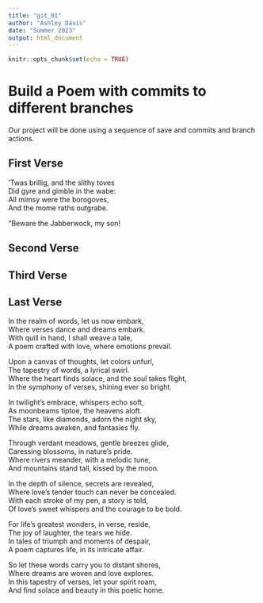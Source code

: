 ```yaml
---
title: "git_01"
author: "Ashley Davis"
date: "Summer 2023"
output: html_document
---
```


```r
knitr::opts_chunk$set(echo = TRUE)
```
# Build a Poem with commits to different branches
Our project will be done using a sequence of save and commits and branch actions.
<!-- Do not modify or change any text in "!--" bracketed areas such as this --- these are instructions to
you, if you change any of this the git program will notice it and compromise your git merging strategy !-->

## First Verse 
<!--Put the first five lines of a poem by Lewis Carrol in this section!-->

’Twas brillig, and the slithy toves  
      Did gyre and gimble in the wabe:  
All mimsy were the borogoves,  
      And the mome raths outgrabe.  

“Beware the Jabberwock, my son!  

## Second Verse
<!--Put the first five lines of a poem by Robert Frost here!-->

## Third Verse
<!--Put the first two verses of The Walrus and the Carpenter here!-->

## Last Verse
<!--Put a short poem you created using chatGPT of 20 to 30 lines,here!-->

In the realm of words, let us now embark,  
Where verses dance and dreams embark.  
With quill in hand, I shall weave a tale,  
A poem crafted with love, where emotions prevail.  

Upon a canvas of thoughts, let colors unfurl,  
The tapestry of words, a lyrical swirl.  
Where the heart finds solace, and the soul takes flight,  
In the symphony of verses, shining ever so bright.  

In twilight's embrace, whispers echo soft,  
As moonbeams tiptoe, the heavens aloft.  
The stars, like diamonds, adorn the night sky,  
While dreams awaken, and fantasies fly.  

Through verdant meadows, gentle breezes glide,  
Caressing blossoms, in nature's pride.  
Where rivers meander, with a melodic tune,  
And mountains stand tall, kissed by the moon.  

In the depth of silence, secrets are revealed,  
Where love's tender touch can never be concealed.  
With each stroke of my pen, a story is told,  
Of love's sweet whispers and the courage to be bold.  

For life's greatest wonders, in verse, reside,  
The joy of laughter, the tears we hide.  
In tales of triumph and moments of despair,  
A poem captures life, in its intricate affair.  

So let these words carry you to distant shores,  
Where dreams are woven and love explores.  
In this tapestry of verses, let your spirit roam,  
And find solace and beauty in this poetic home.  

